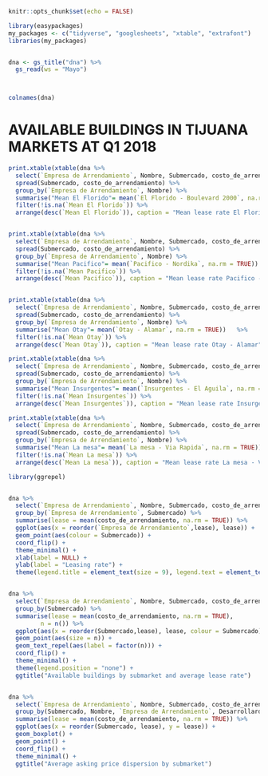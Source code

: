 ```r

knitr::opts_chunk$set(echo = FALSE)

library(easypackages)
my_packages <- c("tidyverse", "googlesheets", "xtable", "extrafont")
libraries(my_packages)


dna <- gs_title("dna") %>%
  gs_read(ws = "Mayo")



colnames(dna)


```


# AVAILABLE BUILDINGS IN TIJUANA MARKETS AT Q1 2018


```r

print.xtable(xtable(dna %>%
  select(`Empresa de Arrendamiento`, Nombre, Submercado, costo_de_arrendamiento) %>%
  spread(Submercado, costo_de_arrendamiento) %>%
  group_by(`Empresa de Arrendamiento`, Nombre) %>%
  summarise("Mean El Florido"= mean(`El Florido - Boulevard 2000`, na.rm = TRUE))   %>%
  filter(!is.na(`Mean El Florido`)) %>%
  arrange(desc(`Mean El Florido`)), caption = "Mean lease rate El Florido - Boulevard 2000"), comment = FALSE, caption.placement = "top", include.rownames = FALSE)



```




```r

print.xtable(xtable(dna %>%
  select(`Empresa de Arrendamiento`, Nombre, Submercado, costo_de_arrendamiento) %>%
  spread(Submercado, costo_de_arrendamiento) %>%
  group_by(`Empresa de Arrendamiento`, Nombre) %>%
  summarise("Mean Pacifico"= mean(`Pacifico - Nordika`, na.rm = TRUE))   %>%
  filter(!is.na(`Mean Pacifico`)) %>%
  arrange(desc(`Mean Pacifico`)), caption = "Mean lease rate Pacifico - Nordika"), comment = FALSE, caption.placement = "top", include.rownames = FALSE)



```



```r

print.xtable(xtable(dna %>%
  select(`Empresa de Arrendamiento`, Nombre, Submercado, costo_de_arrendamiento) %>%
  spread(Submercado, costo_de_arrendamiento) %>%
  group_by(`Empresa de Arrendamiento`, Nombre) %>%
  summarise("Mean Otay"= mean(`Otay - Alamar`, na.rm = TRUE))   %>%
  filter(!is.na(`Mean Otay`)) %>%
  arrange(desc(`Mean Otay`)), caption = "Mean lease rate Otay - Alamar"), comment = FALSE, caption.placement = "top", include.rownames = FALSE)
```




```r

print.xtable(xtable(dna %>%
  select(`Empresa de Arrendamiento`, Nombre, Submercado, costo_de_arrendamiento) %>%
  spread(Submercado, costo_de_arrendamiento) %>%
  group_by(`Empresa de Arrendamiento`, Nombre) %>%
  summarise("Mean Insurgentes"= mean(`Insurgentes - El Aguila`, na.rm = TRUE))   %>%
  filter(!is.na(`Mean Insurgentes`)) %>%
  arrange(desc(`Mean Insurgentes`)), caption = "Mean lease rate Insurgentes - El Aguila"), comment = FALSE, caption.placement = "top", include.rownames = FALSE)

```




```r

print.xtable(xtable(dna %>%
  select(`Empresa de Arrendamiento`, Nombre, Submercado, costo_de_arrendamiento) %>%
  spread(Submercado, costo_de_arrendamiento) %>%
  group_by(`Empresa de Arrendamiento`, Nombre) %>%
  summarise("Mean La mesa"= mean(`La mesa - Via Rapida`, na.rm = TRUE))   %>%
  filter(!is.na(`Mean La mesa`)) %>%
  arrange(desc(`Mean La mesa`)), caption = "Mean lease rate La mesa - Via Rapida"), comment = FALSE, caption.placement = "top", include.rownames = FALSE)

```



```r

library(ggrepel)


dna %>%
  select(`Empresa de Arrendamiento`, Nombre, Submercado, costo_de_arrendamiento) %>%
  group_by(`Empresa de Arrendamiento`, Submercado) %>% 
  summarise(lease = mean(costo_de_arrendamiento, na.rm = TRUE)) %>%
  ggplot(aes(x = reorder(`Empresa de Arrendamiento`,lease), lease)) + 
  geom_point(aes(colour = Submercado)) + 
  coord_flip() + 
  theme_minimal() +
  xlab(label = NULL) +
  ylab(label = "Leasing rate") +
  theme(legend.title = element_text(size = 9), legend.text = element_text(size = 6), legend.position = "bottom", axis.text = element_text(size = 6))



```

```r

dna %>%
  select(`Empresa de Arrendamiento`, Nombre, Submercado, costo_de_arrendamiento) %>%
  group_by(Submercado) %>% 
  summarise(lease = mean(costo_de_arrendamiento, na.rm = TRUE),
         n = n()) %>%
  ggplot(aes(x = reorder(Submercado,lease), lease, colour = Submercado)) + 
  geom_point(aes(size = n)) + 
  geom_text_repel(aes(label = factor(n))) +
  coord_flip() +
  theme_minimal() +
  theme(legend.position = "none") + 
  ggtitle("Available buildings by submarket and average lease rate")



```





```r
dna %>%
  select(`Empresa de Arrendamiento`, Nombre, Submercado, costo_de_arrendamiento, Desarrollardor) %>%
  group_by(Submercado, Nombre, `Empresa de Arrendamiento`, Desarrollardor) %>% 
  summarise(lease = mean(costo_de_arrendamiento, na.rm = TRUE)) %>%
  ggplot(aes(x = reorder(Submercado, lease), y = lease)) + 
  geom_boxplot() +
  geom_point() + 
  coord_flip() + 
  theme_minimal() + 
  ggtitle("Average asking price dispersion by submarket")


```






